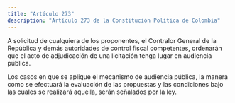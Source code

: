 ```yaml
---
title: "Artículo 273"
description: "Artículo 273 de la Constitución Política de Colombia"
---
```


A solicitud de cualquiera de los proponentes, el Contralor General de la República y demás autoridades de control fiscal competentes, ordenarán que el acto de adjudicación de una licitación tenga lugar en audiencia pública.

Los casos en que se aplique el mecanismo de audiencia pública, la manera como se efectuará la evaluación de las propuestas y las condiciones bajo las cuales se realizará aquella, serán señalados por la ley.
